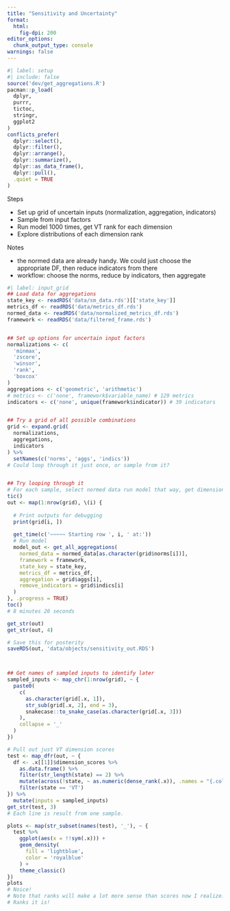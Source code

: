```yaml
---
title: "Sensitivity and Uncertainty"
format:
  html:
    fig-dpi: 200
editor_options: 
  chunk_output_type: console
warnings: false
---
```


```r
#| label: setup
#| include: false
source('dev/get_aggregations.R')
pacman::p_load(
  dplyr,
  purrr,
  tictoc,
  stringr,
  ggplot2
)
conflicts_prefer(
  dplyr::select(),
  dplyr::filter(),
  dplyr::arrange(),
  dplyr::summarize(),
  dplyr::as_data_frame(),
  dplyr::pull(),
  .quiet = TRUE
)
```

Steps

- Set up grid of uncertain inputs (normalization, aggregation, indicators)
- Sample from input factors
- Run model 1000 times, get VT rank for each dimension
- Explore distributions of each dimension rank

Notes

- the normed data are already handy. We could just choose the appropriate DF, then reduce indicators from there
- workflow: choose the norms, reduce by indicators, then aggregate

```r
#| label: input_grid
## Load data for aggregations
state_key <- readRDS('data/sm_data.rds')[['state_key']]
metrics_df <- readRDS('data/metrics_df.rds')
normed_data <- readRDS('data/normalized_metrics_df.rds')
framework <- readRDS('data/filtered_frame.rds')


## Set up options for uncertain input factors
normalizations <- c(
  'minmax',
  'zscore',
  'winsor',
  'rank',
  'boxcox'
)
aggregations <- c('geometric', 'arithmetic')
# metrics <- c('none', framework$variable_name) # 129 metrics
indicators <- c('none', unique(framework$indicator)) # 39 indicators


## Try a grid of all possible combinations
grid <- expand.grid(
  normalizations,
  aggregations,
  indicators
) %>% 
  setNames(c('norms', 'aggs', 'indics'))
# Could loop through it just once, or sample from it?


## Try looping through it
# For each sample, select normed data run model that way, get dimension scores for VT
tic()
out <- map(1:nrow(grid), \(i) {
  
  # Print outputs for debugging
  print(grid[i, ])
  
  get_time(c('~~~~~ Starting row ', i, ' at:'))
  # Run model
  model_out <- get_all_aggregations(
    normed_data = normed_data[as.character(grid$norms[i])],
    framework = framework,
    state_key = state_key,
    metrics_df = metrics_df,
    aggregation = grid$aggs[i],
    remove_indicators = grid$indics[i]
  )
}, .progress = TRUE)
toc()
# 8 minutes 20 seconds

get_str(out)
get_str(out, 4)

# Save this for posterity
saveRDS(out, 'data/objects/sensitivity_out.RDS')



## Get names of sampled inputs to identify later
sampled_inputs <- map_chr(1:nrow(grid), ~ {
  paste0(
    c(
      as.character(grid[.x, 1]), 
      str_sub(grid[.x, 2], end = 3),
      snakecase::to_snake_case(as.character(grid[.x, 3]))
    ), 
    collapse = '_'
  )
})

# Pull out just VT dimension scores
test <- map_dfr(out, ~ {
  df <- .x[[1]]$dimension_scores %>% 
    as.data.frame() %>% 
    filter(str_length(state) == 2) %>% 
    mutate(across(!state, ~ as.numeric(dense_rank(.x)), .names = "{.col}_rank")) %>% 
    filter(state == 'VT')
}) %>% 
  mutate(inputs = sampled_inputs)
get_str(test, 3)
# Each line is result from one sample.

plots <- map(str_subset(names(test), '_'), ~ {
  test %>% 
    ggplot(aes(x = !!sym(.x))) + 
    geom_density(
      fill = 'lightblue',
      color = 'royalblue'
    ) +
    theme_classic()
})
plots
# Noice!
# Note that ranks will make a lot more sense than scores now I realize...
# Ranks it is!
```

